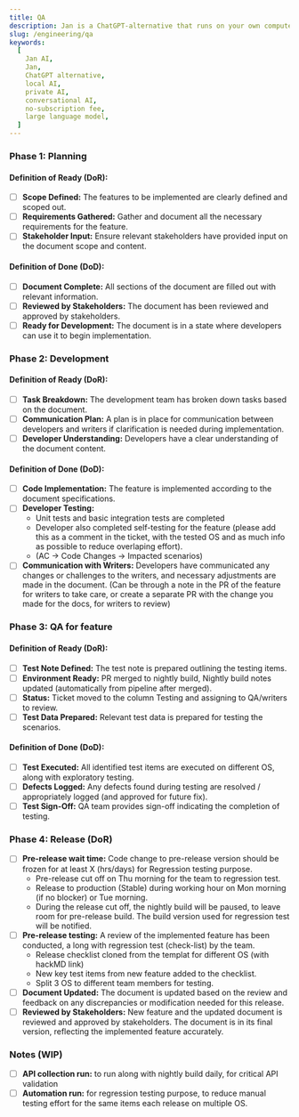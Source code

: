 ```yaml
---
title: QA
description: Jan is a ChatGPT-alternative that runs on your own computer, with a local API server.
slug: /engineering/qa
keywords:
  [
    Jan AI,
    Jan,
    ChatGPT alternative,
    local AI,
    private AI,
    conversational AI,
    no-subscription fee,
    large language model,
  ]
---
```


<head>
    <title>QA</title>
    <meta name="description" content="Jan is a ChatGPT-alternative that runs on your own computer, with a local API server. Learn about the QA process for engineering and development phases.">
    <meta name="keywords" content="Jan AI, Jan, ChatGPT alternative, local AI, private AI, conversational AI, no-subscription fee, large language model, QA, quality assurance, engineering, development">
    <meta property="og:title" content="QA">
    <meta property="og:description" content="Jan is a ChatGPT-alternative that runs on your own computer, with a local API server. Learn about the QA process for engineering and development phases.">
    <meta property="og:url" content="https://yourwebsite.com/engineering/qa">
    <meta name="twitter:card" content="summary">
    <meta name="twitter:title" content="QA">
    <meta name="twitter:description" content="Jan is a ChatGPT-alternative that runs on your own computer, with a local API server. Learn about the QA process for engineering and development phases.">
</head>

### Phase 1: Planning

#### Definition of Ready (DoR):

- [ ] **Scope Defined:** The features to be implemented are clearly defined and scoped out.
- [ ] **Requirements Gathered:** Gather and document all the necessary requirements for the feature.
- [ ] **Stakeholder Input:** Ensure relevant stakeholders have provided input on the document scope and content.

#### Definition of Done (DoD):

- [ ] **Document Complete:** All sections of the document are filled out with relevant information.
- [ ] **Reviewed by Stakeholders:** The document has been reviewed and approved by stakeholders.
- [ ] **Ready for Development:** The document is in a state where developers can use it to begin implementation.

### Phase 2: Development

#### Definition of Ready (DoR):

- [ ] **Task Breakdown:** The development team has broken down tasks based on the document.
- [ ] **Communication Plan:** A plan is in place for communication between developers and writers if clarification is needed during implementation.
- [ ] **Developer Understanding:** Developers have a clear understanding of the document content.

#### Definition of Done (DoD):

- [ ] **Code Implementation:** The feature is implemented according to the document specifications.
- [ ] **Developer Testing:**
  - Unit tests and basic integration tests are completed
  - Developer also completed self-testing for the feature (please add this as a comment in the ticket, with the tested OS and as much info as possible to reduce overlaping effort).
  - (AC -> Code Changes -> Impacted scenarios)
- [ ] **Communication with Writers:** Developers have communicated any changes or challenges to the writers, and necessary adjustments are made in the document. (Can be through a note in the PR of the feature for writers to take care, or create a separate PR with the change you made for the docs, for writers to review)

### Phase 3: QA for feature

#### Definition of Ready (DoR):

- [ ] **Test Note Defined:** The test note is prepared outlining the testing items.
- [ ] **Environment Ready:** PR merged to nightly build, Nightly build notes updated (automatically from pipeline after merged).
- [ ] **Status:** Ticket moved to the column Testing and assigning to QA/writers to review.
- [ ] **Test Data Prepared:** Relevant test data is prepared for testing the scenarios.

#### Definition of Done (DoD):

- [ ] **Test Executed:** All identified test items are executed on different OS, along with exploratory testing.
- [ ] **Defects Logged:** Any defects found during testing are resolved / appropriately logged (and approved for future fix).
- [ ] **Test Sign-Off:** QA team provides sign-off indicating the completion of testing.

### Phase 4: Release (DoR)

- [ ] **Pre-release wait time:** Code change to pre-release version should be frozen for at least X (hrs/days) for Regression testing purpose.
  - Pre-release cut off on Thu morning for the team to regression test.
  - Release to production (Stable) during working hour on Mon morning (if no blocker) or Tue morning.
  - During the release cut off, the nightly build will be paused, to leave room for pre-release build. The build version used for regression test will be notified.
- [ ] **Pre-release testing:** A review of the implemented feature has been conducted, a long with regression test (check-list) by the team.
  - Release checklist cloned from the templat for different OS (with hackMD link)
  - New key test items from new feature added to the checklist.
  - Split 3 OS to different team members for testing.
- [ ] **Document Updated:** The document is updated based on the review and feedback on any discrepancies or modification needed for this release.
- [ ] **Reviewed by Stakeholders:** New feature and the updated document is reviewed and approved by stakeholders. The document is in its final version, reflecting the implemented feature accurately.

### Notes (WIP)

- [ ] **API collection run:** to run along with nightly build daily, for critical API validation
- [ ] **Automation run:** for regression testing purpose, to reduce manual testing effort for the same items each release on multiple OS.
